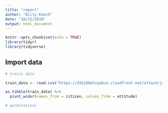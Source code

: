 ```yaml
---
title: "report"
author: "Billy Koech"
date: "10/22/2019"
output: html_document
---
```


```r
knitr::opts_chunk$set(echo = TRUE)
library(tidyr)
library(tidyverse)
```

## Import data

```r
# trains data

train_data <- read.csv("https://d1b10bmlvqabco.cloudfront.net/attach/jzf5m8vslhy1hd/jkjten94fm93ti/k21uxtzailqc/train.csv")

as.tibble(train_data) %>%
  pivot_wider(names_from = citizen, values_from = attitude)

# permutations
```

